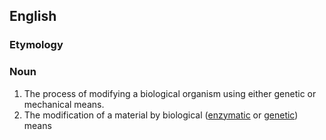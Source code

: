 ==English==

===Etymology===
{{prefix|en|bio|modification}}

===Noun===
{{en-noun}}

# The process of modifying a biological organism using either genetic or mechanical means.
# The modification of a material by biological ([[enzymatic]] or [[genetic]]) means